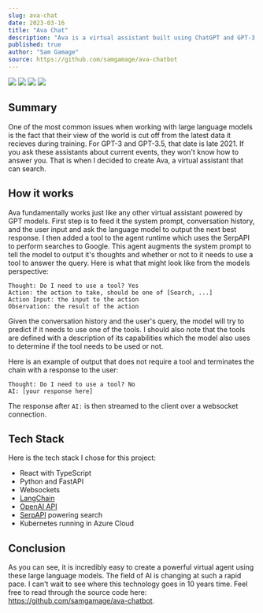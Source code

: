 ```yaml
---
slug: ava-chat
date: 2023-03-16
title: "Ava Chat"
description: "Ava is a virtual assistant built using ChatGPT and GPT-3 with enhanced search capabilities."
published: true
author: "Sam Gamage"
source: https://github.com/samgamage/ava-chatbot
---
```



<Slider>
  <img src="/assets/ava-chat/1.png" />
  <img src="/assets/ava-chat/2.png" />
  <img src="/assets/ava-chat/3.png" />
  <img src="/assets/ava-chat/4.png" />
</Slider>

## Summary

One of the most common issues when working with large language models is the fact that their view of the world is cut off from the latest data it recieves during training. For GPT-3 and GPT-3.5, that date is late 2021. If you ask these assistants about current events, they won't know how to answer you. That is when I decided to create Ava, a virtual assistant that can search.

## How it works

Ava fundamentally works just like any other virtual assistant powered by GPT models. First step is to feed it the system prompt, conversation history, and the user input and ask the language model to output the next best response. I then added a tool to the agent runtime which uses the SerpAPI to perform searches to Google. This agent augments the system prompt to tell the model to output it's thoughts and whether or not to it needs to use a tool to answer the query. Here is what that might look like from the models perspective:

```
Thought: Do I need to use a tool? Yes
Action: the action to take, should be one of [Search, ...]
Action Input: the input to the action
Observation: the result of the action
```

Given the conversation history and the user's query, the model will try to predict if it needs to use one of the tools. I should also note that the tools are defined with a description of its capabilities which the model also uses to determine if the tool needs to be used or not.

Here is an example of output that does not require a tool and terminates the chain with a response to the user:

```
Thought: Do I need to use a tool? No
AI: [your response here]
```

The response after `AI:` is then streamed to the client over a websocket connection.

## Tech Stack

Here is the tech stack I chose for this project:

- React with TypeScript
- Python and FastAPI
- Websockets
- [LangChain](https://langchain.readthedocs.io/en/latest/)
- [OpenAI API](https://openai.com/)
- [SerpAPI](https://serpapi.com/) powering search
- Kubernetes running in Azure Cloud

## Conclusion

As you can see, it is incredibly easy to create a powerful virtual agent using these large language models. The field of AI is changing at such a rapid pace. I can't wait to see where this technology goes in 10 years time. Feel free to read through the source code here: https://github.com/samgamage/ava-chatbot.
